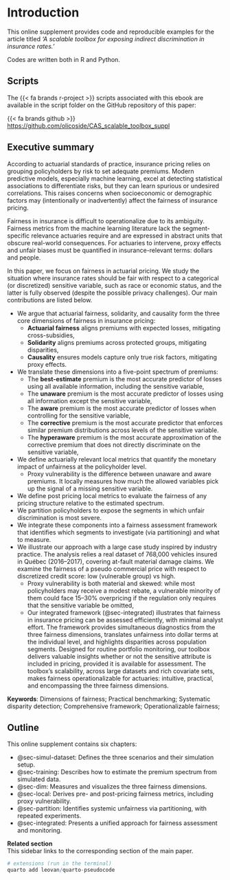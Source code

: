 # Introduction {.unnumbered}

This online supplement provides code and reproducible examples for the article titled *'A scalable toolbox for exposing indirect discrimination in insurance rates.'*

:::{.callout-note}
Codes are written both in R and Python.
:::

:::{.callout-note}

## Scripts

The {{< fa brands r-project >}} scripts associated with this ebook are available in the script folder on the GitHub repository of this paper: 

{{< fa brands github >}} <https://github.com/olicoside/CAS_scalable_toolbox_suppl>

:::



## Executive summary


According to actuarial standards of practice, insurance pricing relies on grouping policyholders by risk to set adequate premiums. Modern predictive models, especially machine learning, excel at detecting statistical associations to differentiate risks, but they can learn spurious or undesired correlations. This raises concerns when socioeconomic or demographic factors may (intentionally or inadvertently) affect the fairness of insurance pricing.

Fairness in insurance is difficult to operationalize due to its ambiguity. Fairness metrics from the machine learning literature lack the segment-specific relevance actuaries require and are expressed in abstract units that obscure real-world consequences. For actuaries to intervene, proxy effects and unfair biases must be quantified in insurance-relevant terms: dollars and people.

In this paper, we focus on fairness in actuarial pricing. We study the situation where insurance rates should be fair with respect to a categorical (or discretized) sensitive variable, such as race or economic status, and the latter is fully observed (despite the possible privacy challenges). Our main contributions are listed below.

  - We argue that actuarial fairness, solidarity, and causality form the three core dimensions of fairness in insurance pricing:
      * **Actuarial fairness** aligns premiums with expected losses, mitigating cross-subsidies,
      * **Solidarity** aligns premiums across protected groups, mitigating disparities, 
      * **Causality** ensures models capture only true risk factors, mitigating proxy effects.
  - We translate these dimensions into a five-point spectrum of premiums:
    * The **best-estimate** premium is the most accurate predictor of losses using all available information, including the sensitive variable,
    * The **unaware** premium is the most accurate predictor of losses using all information except the sensitive variable,
    * The **aware** premium is the most accurate predictor of losses when controlling for the sensitive variable,
    * The **corrective** premium is the most accurate predictor that enforces similar premium distributions across levels of the sensitive variable. 
    * The **hyperaware** premium is the most accurate approximation of the corrective premium that does not directly discriminate on the sensitive variable,
  - We define actuarially relevant local metrics that quantify the monetary impact of unfairness at the policyholder level.
    * Proxy vulnerability is the difference between unaware and aware premiums. It locally measures how much the allowed variables pick up the signal of a missing sensitive variable.
  - We define post pricing local metrics to evaluate the fairness of any pricing structure relative to the estimated spectrum.
  - We partition policyholders to expose the segments in which unfair discrimination is most severe.
  - We integrate these components into a fairness assessment framework that identifies which segments to investigate (via partitioning) and what to measure.
  - We illustrate our approach with a large case study inspired by industry practice. The analysis relies a real dataset of 768,000 vehicles insured in Québec (2016--2017), covering at-fault material damage claims. We examine the fairness of a pseudo commercial price with respect to discretized credit score: low (vulnerable group) vs high.
    * Proxy vulnerability is both material and skewed: while most policyholders may receive a modest rebate, a vulnerable minority of them could face 15--30\% overpricing if the regulation only requires that the sensitive variable be omitted,
    * Our integrated framework (@sec-integrated) illustrates that fairness in insurance pricing can be assessed efficiently, with minimal analyst effort. The framework provides simultaneous diagnostics from the three fairness dimensions, translates unfairness into dollar terms at the individual level, and highlights disparities across population segments.
Designed for routine portfolio monitoring, our toolbox delivers valuable insights whether or not the sensitive attribute is included in pricing, provided it is available for assessment.  The toolbox's scalability, across large datasets and rich covariate sets, makes fairness operationalizable for actuaries: intuitive, practical, and encompassing the three fairness dimensions.

**Keywords**: Dimensions of fairness; Practical benchmarking; Systematic disparity detection; Comprehensive framework; Operationalizable fairness;

## Outline

This online supplement contains six chapters:

  - @sec-simul-dataset: Defines the three scenarios and their simulation setup.
  - @sec-training: Describes how to estimate the premium spectrum from simulated data.
  - @sec-dim: Measures and visualizes the three fairness dimensions.
  - @sec-local: Derives pre- and post-pricing fairness metrics, including proxy vulnerability.
  - @sec-partition: Identifies systemic unfairness via partitioning, with repeated experiments.
  - @sec-integrated: Presents a unified approach for fairness assessment and monitoring.

::: {.column-margin}
:::: {.related-box}
**Related section**  
This sidebar links to the corresponding section of the main paper.
::::
:::


```r
# extensions (run in the terminal)
quarto add leovan/quarto-pseudocode
```







